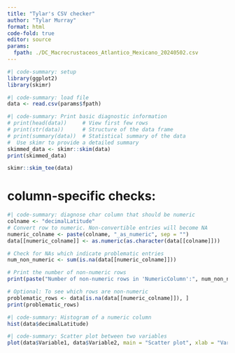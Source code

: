 ```yaml
---
title: "Tylar's CSV checker"
author: "Tylar Murray"
format: html
code-fold: true
editor: source
params: 
  fpath: ./DC_Macrocrustaceos_Atlantico_Mexicano_20240502.csv
---
```


```R
#| code-summary: setup
library(ggplot2)
library(skimr)
```

```R
#| code-summary: load file
data <- read.csv(params$fpath)
```

```R
#| code-summary: Print basic diagnostic information
# print(head(data))     # View first few rows
# print(str(data))      # Structure of the data frame
# print(summary(data))  # Statistical summary of the data
#  Use skimr to provide a detailed summary
skimmed_data <- skimr::skim(data)
print(skimmed_data)

skimr::skim_tee(data)

```
# column-specific checks:
```R
#| code-summary: diagnose char column that should be numeric
colname <- "decimalLatitude"
# Convert row to numeric. Non-convertible entries will become NA
numeric_colname <- paste(colname, "_as_numeric", sep = "")
data[[numeric_colname]] <- as.numeric(as.character(data[[colname]]))

# Check for NAs which indicate problematic entries
num_non_numeric <- sum(is.na(data[[numeric_colname]]))

# Print the number of non-numeric rows
print(paste("Number of non-numeric rows in 'NumericColumn':", num_non_numeric))

# Optional: To see which rows are non-numeric
problematic_rows <- data[is.na(data[[numeric_colname]]), ]
print(problematic_rows)
```

```R
#| code-summary: Histogram of a numeric column
hist(data$decimalLatitude)
```
```R
#| code-summary: Scatter plot between two variables
plot(data$Variable1, data$Variable2, main = "Scatter plot", xlab = "Variable 1", ylab = "Variable 2")
```
